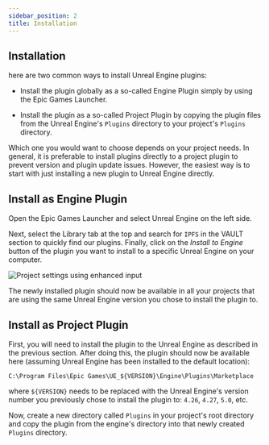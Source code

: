 ```yaml
---
sidebar_position: 2
title: Installation
---
```


## Installation
here are two common ways to install Unreal Engine plugins:

  * Install the plugin globally as a so-called Engine Plugin simply by using the Epic Games Launcher.

  * Install the plugin as a so-called Project Plugin by copying the plugin files from the Unreal Engine's `Plugins` directory to your project's `Plugins` directory.

Which one you would want to choose depends on your project needs. In general, it is preferable to install plugins directly to a project plugin
to prevent version and plugin update issues. However, the easiest way is to start with just installing a new plugin to Unreal Engine directly.

## Install as Engine Plugin

Open the Epic Games Launcher and select Unreal Engine <Step text="1"/> on the left side.

Next, select the Library <Step text="2"/> tab at the top and search for `IPFS` in the VAULT section <Step text="3"/> to quickly find our plugins.
Finally, click on the *Install to Engine* <Step text="4"/> button of the plugin you want to install to a specific Unreal Engine on your computer.

![Project settings using enhanced input](_static/img/plugin_install_using_egl.png)

The newly installed plugin should now be available in all your projects that are using the same
Unreal Engine version you chose to install the plugin to.

## Install as Project Plugin

First, you will need to install the plugin to the Unreal Engine as described in the previous section.
After doing this, the plugin should now be available here (assuming Unreal Engine has been installed to the default location):

`C:\Program Files\Epic Games\UE_`<Highlight>`${VERSION}`</Highlight>`\Engine\Plugins\Marketplace`

where <Highlight>`${VERSION}`</Highlight> needs to be replaced with the Unreal Engine's version number you previously chose to install the plugin to:
`4.26`, `4.27`, `5.0`, etc.

Now, create a new directory called `Plugins` in your project's root directory and copy the plugin from the engine's directory into that newly created
`Plugins` directory.


